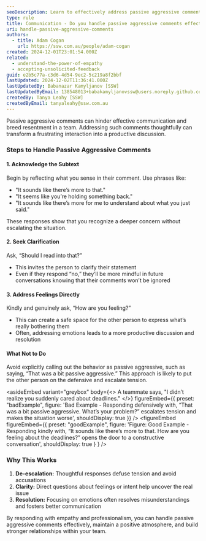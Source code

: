 ```yaml
---
seoDescription: Learn to effectively address passive aggressive comments to foster open communication and better understanding in your team.
type: rule
title: Communication - Do you handle passive aggressive comments effectively?
uri: handle-passive-aggressive-comments
authors:
  - title: Adam Cogan
    url: https://ssw.com.au/people/adam-cogan
created: 2024-12-01T23:01:54.000Z
related:
  - understand-the-power-of-empathy
  - accepting-unsolicited-feedback
guid: e2b5c77a-c3d6-4d54-9ec2-5c219a8f2bbf
lastUpdated: 2024-12-02T11:36:41.000Z
lastUpdatedBy: Babanazar Kamyljanov [SSW]
lastUpdatedByEmail: 138548013+babakamyljanovssw@users.noreply.github.com
createdBy: Tanya Leahy [SSW]
createdByEmail: tanyaleahy@ssw.com.au
---
```


Passive aggressive comments can hinder effective communication and breed resentment in a team. Addressing such comments thoughtfully can transform a frustrating interaction into a productive discussion.
<youtubeEmbed url="https://www.youtube.com/shorts/ctQKdiYY_60" description="Video: How to handle passive aggressive comments (1 min)" />

### Steps to Handle Passive Aggressive Comments

#### 1. Acknowledge the Subtext

Begin by reflecting what you sense in their comment. Use phrases like:

* "It sounds like there’s more to that."
* "It seems like you’re holding something back."
* "It sounds like there’s more for me to understand about what you just said."

These responses show that you recognize a deeper concern without escalating the situation.

#### 2. Seek Clarification

Ask, “Should I read into that?”

* This invites the person to clarify their statement
* Even if they respond “no,” they’ll be more mindful in future conversations knowing that their comments won’t be ignored

#### 3. Address Feelings Directly

Kindly and genuinely ask, “How are you feeling?”

* This can create a safe space for the other person to express what’s really bothering them
* Often, addressing emotions leads to a more productive discussion and resolution

#### What Not to Do

Avoid explicitly calling out the behavior as passive aggressive, such as saying, “That was a bit passive aggressive.” This approach is likely to put the other person on the defensive and escalate tension.

<asideEmbed
  variant="greybox"
  body={<>
    A teammate says, "I didn’t realize you suddenly cared about deadlines."
  </>}
  figureEmbed={{
    preset: "badExample",
    figure: 'Bad Example - Responding defensively with, “That was a bit passive aggressive. What’s your problem?” escalates tension and makes the situation worse',
    shouldDisplay: true
  }}
/>
<figureEmbed figureEmbed={{
  preset: "goodExample",
  figure: 'Figure: Good Example - Responding kindly with, “It sounds like there’s more to that. How are you feeling about the deadlines?” opens the door to a constructive conversation',
  shouldDisplay: true
} } />


### Why This Works

1. **De-escalation:** Thoughtful responses defuse tension and avoid accusations
2. **Clarity:** Direct questions about feelings or intent help uncover the real issue
3. **Resolution:** Focusing on emotions often resolves misunderstandings and fosters better communication

By responding with empathy and professionalism, you can handle passive aggressive comments effectively, maintain a positive atmosphere, and build stronger relationships within your team.
